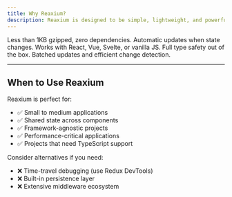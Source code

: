 ```yaml
---
title: Why Reaxium?
description: Reaxium is designed to be simple, lightweight, and powerful. Perfect for modern web applications.
---
```


<CardGrid>
    <Card title="🪶 Lightweight" icon="rocket">
        Less than 1KB gzipped, zero dependencies.
    </Card>
    <Card title="🔄 Reactive" icon="star">
        Automatic updates when state changes.
    </Card>
    <Card title="🎯 Framework-agnostic" icon="puzzle">
        Works with React, Vue, Svelte, or vanilla JS.
    </Card>
    <Card title="📦 TypeScript-first" icon="approve-check">
        Full type safety out of the box.
    </Card>
    <Card title="⚡ Performant" icon="rocket">
        Batched updates and efficient change detection.
    </Card>
</CardGrid>

---

## When to Use Reaxium

Reaxium is perfect for:
- ✅ Small to medium applications
- ✅ Shared state across components
- ✅ Framework-agnostic projects
- ✅ Performance-critical applications
- ✅ Projects that need TypeScript support

Consider alternatives if you need:
- ❌ Time-travel debugging (use Redux DevTools)
- ❌ Built-in persistence layer
- ❌ Extensive middleware ecosystem

